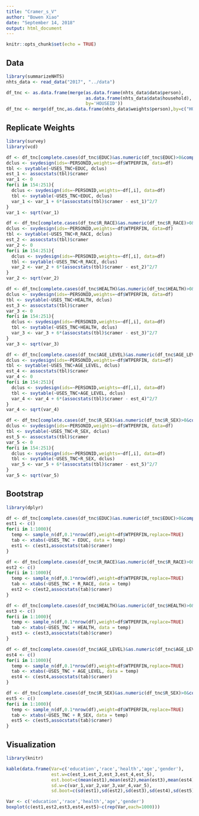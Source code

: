 ```yaml
---
title: "Cramer_s_V"
author: "Bowen Xiao"
date: "September 14, 2018"
output: html_document
---
```


```r
knitr::opts_chunk$set(echo = TRUE)
```

## Data

```r
library(summarizeNHTS)
nhts_data <- read_data("2017", "../data")

df_tnc <- as.data.frame(merge(as.data.frame(nhts_data$data$person), 
                              as.data.frame(nhts_data$data$household), 
                              by='HOUSEID'))
df_tnc <- merge(df_tnc,as.data.frame(nhts_data$weights$person),by=c("HOUSEID","PERSONID"))
```

## Replicate Weights

```r
library(survey)
library(vcd)

df <- df_tnc[complete.cases(df_tnc$EDUC)&as.numeric(df_tnc$EDUC)>0&complete.cases(df_tnc$USES_TNC),]
dclus <- svydesign(ids=~PERSONID,weights=~df$WTPERFIN, data=df)
tbl <- svytable(~USES_TNC+EDUC, dclus)
est_1 <- assocstats(tbl)$cramer
var_1 <- 0
for(i in 154:251){
  dclus <- svydesign(ids=~PERSONID,weights=~df[,i], data=df)
  tbl <- svytable(~USES_TNC+EDUC, dclus)
  var_1 <- var_1 + 6*(assocstats(tbl)$cramer - est_1)^2/7
}
var_1 <- sqrt(var_1)
```

```r
df <- df_tnc[complete.cases(df_tnc$R_RACE)&as.numeric(df_tnc$R_RACE)>0&complete.cases(df_tnc$USES_TNC),]
dclus <- svydesign(ids=~PERSONID,weights=~df$WTPERFIN, data=df)
tbl <- svytable(~USES_TNC+R_RACE, dclus)
est_2 <- assocstats(tbl)$cramer
var_2 <- 0
for(i in 154:251){
  dclus <- svydesign(ids=~PERSONID,weights=~df[,i], data=df)
  tbl <- svytable(~USES_TNC+R_RACE, dclus)
  var_2 <- var_2 + 6*(assocstats(tbl)$cramer - est_2)^2/7
}
var_2 <- sqrt(var_2)
```

```r
df <- df_tnc[complete.cases(df_tnc$HEALTH)&as.numeric(df_tnc$HEALTH)>0&complete.cases(df_tnc$USES_TNC),]
dclus <- svydesign(ids=~PERSONID,weights=~df$WTPERFIN, data=df)
tbl <- svytable(~USES_TNC+HEALTH, dclus)
est_3 <- assocstats(tbl)$cramer
var_3 <- 0
for(i in 154:251){
  dclus <- svydesign(ids=~PERSONID,weights=~df[,i], data=df)
  tbl <- svytable(~USES_TNC+HEALTH, dclus)
  var_3 <- var_3 + 6*(assocstats(tbl)$cramer - est_3)^2/7
}
var_3 <- sqrt(var_3)
```

```r
df <- df_tnc[complete.cases(df_tnc$AGE_LEVEL)&as.numeric(df_tnc$AGE_LEVEL)>0&complete.cases(df_tnc$USES_TNC),]
dclus <- svydesign(ids=~PERSONID,weights=~df$WTPERFIN, data=df)
tbl <- svytable(~USES_TNC+AGE_LEVEL, dclus)
est_4 <- assocstats(tbl)$cramer
var_4 <- 0
for(i in 154:251){
  dclus <- svydesign(ids=~PERSONID,weights=~df[,i], data=df)
  tbl <- svytable(~USES_TNC+AGE_LEVEL, dclus)
  var_4 <- var_4 + 6*(assocstats(tbl)$cramer - est_4)^2/7
}
var_4 <- sqrt(var_4)
```

```r
df <- df_tnc[complete.cases(df_tnc$R_SEX)&as.numeric(df_tnc$R_SEX)>0&complete.cases(df_tnc$USES_TNC),]
dclus <- svydesign(ids=~PERSONID,weights=~df$WTPERFIN, data=df)
tbl <- svytable(~USES_TNC+R_SEX, dclus)
est_5 <- assocstats(tbl)$cramer
var_5 <- 0
for(i in 154:251){
  dclus <- svydesign(ids=~PERSONID,weights=~df[,i], data=df)
  tbl <- svytable(~USES_TNC+R_SEX, dclus)
  var_5 <- var_5 + 6*(assocstats(tbl)$cramer - est_5)^2/7
}
var_5 <- sqrt(var_5)
```

## Bootstrap

```r
library(dplyr)

df <- df_tnc[complete.cases(df_tnc$EDUC)&as.numeric(df_tnc$EDUC)>0&complete.cases(df_tnc$USES_TNC),]
est1 <- c()
for(i in 1:1000){
  temp <- sample_n(df,0.1*nrow(df),weight=df$WTPERFIN,replace=TRUE)
  tab <- xtabs(~USES_TNC + EDUC, data = temp)
  est1 <- c(est1,assocstats(tab)$cramer)
}
```

```r
df <- df_tnc[complete.cases(df_tnc$R_RACE)&as.numeric(df_tnc$R_RACE)>0&complete.cases(df_tnc$USES_TNC),]
est2 <- c()
for(i in 1:1000){
  temp <- sample_n(df,0.1*nrow(df),weight=df$WTPERFIN,replace=TRUE)
  tab <- xtabs(~USES_TNC + R_RACE, data = temp)
  est2 <- c(est2,assocstats(tab)$cramer)
}
```

```r
df <- df_tnc[complete.cases(df_tnc$HEALTH)&as.numeric(df_tnc$HEALTH)>0&complete.cases(df_tnc$USES_TNC),]
est3 <- c()
for(i in 1:1000){
  temp <- sample_n(df,0.1*nrow(df),weight=df$WTPERFIN,replace=TRUE)
  tab <- xtabs(~USES_TNC + HEALTH, data = temp)
  est3 <- c(est3,assocstats(tab)$cramer)
}
```

```r
df <- df_tnc[complete.cases(df_tnc$AGE_LEVEL)&as.numeric(df_tnc$AGE_LEVEL)>0&complete.cases(df_tnc$USES_TNC),]
est4 <- c()
for(i in 1:1000){
  temp <- sample_n(df,0.1*nrow(df),weight=df$WTPERFIN,replace=TRUE)
  tab <- xtabs(~USES_TNC + AGE_LEVEL, data = temp)
  est4 <- c(est4,assocstats(tab)$cramer)
}
```

```r
df <- df_tnc[complete.cases(df_tnc$R_SEX)&as.numeric(df_tnc$R_SEX)>0&complete.cases(df_tnc$USES_TNC),]
est5 <- c()
for(i in 1:1000){
  temp <- sample_n(df,0.1*nrow(df),weight=df$WTPERFIN,replace=TRUE)
  tab <- xtabs(~USES_TNC + R_SEX, data = temp)
  est5 <- c(est5,assocstats(tab)$cramer)
}
```

## Visualization

```r
library(knitr)

kable(data.frame(Var=c('education','race','health','age','gender'),
                 est.w=c(est_1,est_2,est_3,est_4,est_5),
                 est.boot=c(mean(est1),mean(est2),mean(est3),mean(est4),mean(est5)),
                 sd.w=c(var_1,var_2,var_3,var_4,var_5),
                 sd.boot=c(sd(est1),sd(est2),sd(est3),sd(est4),sd(est5))))
```

```r
Var <- c('education','race','health','age','gender')
boxplot(c(est1,est2,est3,est4,est5)~c(rep(Var,each=1000)))
```
